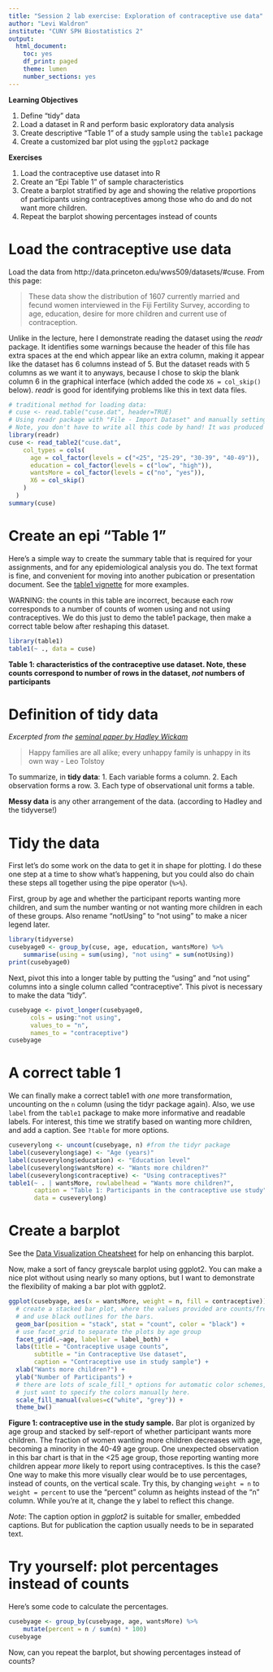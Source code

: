 ```yaml
---
title: "Session 2 lab exercise: Exploration of contraceptive use data"
author: "Levi Waldron"
institute: "CUNY SPH Biostatistics 2"
output:
  html_document:
    toc: yes
    df_print: paged
    theme: lumen
    number_sections: yes
---
```


**Learning Objectives**

1. Define "tidy" data
2. Load a dataset in R and perform basic exploratory data analysis
3. Create descriptive "Table 1" of a study sample using the `table1` package
4. Create a customized bar plot using the `ggplot2` package


**Exercises**

1. Load the contraceptive use dataset into R
2. Create an "Epi Table 1" of sample characteristics
3. Create a barplot stratified by age and showing the relative proportions of 
participants using contraceptives among those who do and do not want more children.
4. Repeat the barplot showing percentages instead of counts

# Load the contraceptive use data

Load the data from http://data.princeton.edu/wws509/datasets/#cuse. From this page:

> These data show the distribution of 1607 currently married and fecund women interviewed in the Fiji Fertility Survey, according to age, education, desire for more children and current use of contraception.

Unlike in the lecture, here I demonstrate reading the dataset using the *readr* package. It identifies some warnings because the header of this file has extra spaces at the end which appear like an extra column, making it appear like the dataset has 6 columns instead of 5. But the dataset reads with 5 columns as we want it to anyways, because I chose to skip the blank column 6 in the graphical interface (which added the code `X6 = col_skip()` below). *readr* is good for identifying problems like this in text data files.

```r
# traditional method for loading data:
# cuse <- read.table("cuse.dat", header=TRUE)
# Using readr package with "File - Import Dataset" and manually setting factor levels.
# Note, you don't have to write all this code by hand! It was produced by the File - Import Dataset helper.
library(readr)
cuse <- read_table2("cuse.dat",
    col_types = cols(
      age = col_factor(levels = c("<25", "25-29", "30-39", "40-49")),
      education = col_factor(levels = c("low", "high")),
      wantsMore = col_factor(levels = c("no", "yes")),
      X6 = col_skip()
    )
  )
summary(cuse)
```

# Create an epi "Table 1"

Here's a simple way to create the summary table that is required for your assignments,
and for any epidemiological analysis you do. The text format is fine, and convenient
for moving into another pubication or presentation document. See the [table1 vignette](https://cran.r-project.org/web/packages/table1/vignettes/table1-examples.html) 
for more examples. 

WARNING: the counts in this table are incorrect, because each row corresponds to 
a number of counts of women using and not using contraceptives. We do this just 
to demo the table1 package, then make a correct table below after reshaping
this dataset.

```r
library(table1)
table1(~ ., data = cuse)
```
**Table 1: characteristics of the contraceptive use dataset. Note, these counts
correspond to number of rows in the dataset, _not_ numbers of participants**

# Definition of tidy data

*Excerpted from the [seminal paper by Hadley Wickam](https://vita.had.co.nz/papers/tidy-data.pdf)*

> Happy families are all alike; every unhappy family is unhappy in its own way - Leo Tolstoy

To summarize, in **tidy data**:
1. Each variable forms a column.
2. Each observation forms a row.
3. Each type of observational unit forms a table.

**Messy data** is any other arrangement of the data. (according to Hadley and the tidyverse!)

# Tidy the data

First let's do some work on the data to get it in shape for plotting. I do these 
one step at a time to show what's happening, but you could also do chain these
steps all together using the pipe operator (`%>%`).

First, group by age and whether the participant reports wanting more children, and 
sum the number wanting or not wanting more children in each of these groups. Also
rename "notUsing" to "not using" to make a nicer legend later.
```r
library(tidyverse)
cusebyage0 <- group_by(cuse, age, education, wantsMore) %>%
    summarise(using = sum(using), "not using" = sum(notUsing))
print(cusebyage0)
```

Next, pivot this into a longer table by putting the "using" and "not using" columns
into a single column called "contraceptive". This pivot is necessary to make the data "tidy".


```r
cusebyage <- pivot_longer(cusebyage0,
      cols = using:"not using",
      values_to = "n",
      names_to = "contraceptive")
cusebyage
```
# A correct table 1

We can finally make a correct table1 with *one* more transformation, uncounting 
on the `n` column (using the tidyr package again). Also, we use `label` from
the `table1` package to make more informative and readable labels. For interest,
this time we stratify based on wanting more children, and add a caption. See
`?table` for more options.

```r
cuseverylong <- uncount(cusebyage, n) #from the tidyr package
label(cuseverylong$age) <- "Age (years)"
label(cuseverylong$education) <- "Education level"
label(cuseverylong$wantsMore) <- "Wants more children?"
label(cuseverylong$contraceptive) <- "Using contraceptives?"
table1(~ . | wantsMore, rowlabelhead = "Wants more children?", 
       caption = "Table 1: Participants in the contraceptive use study",
       data = cuseverylong)
```

# Create a barplot

See the [Data Visualization Cheatsheet](https://github.com/rstudio/cheatsheets/raw/master/data-visualization-2.1.pdf) for help on enhancing this barplot.

Now, make a sort of fancy greyscale barplot using ggplot2. You can make a nice
plot without using nearly so many options, but I want to demonstrate the flexibility
of making a bar plot with ggplot2. 
```r
ggplot(cusebyage, aes(x = wantsMore, weight = n, fill = contraceptive)) +
  # create a stacked bar plot, where the values provided are counts/frequencies,
  # and use black outlines for the bars.
  geom_bar(position = "stack", stat = "count", color = "black") + 
  # use facet_grid to separate the plots by age group
  facet_grid(.~age, labeller = label_both) +
  labs(title = "Contraceptive usage counts",
       subtitle = "in Contraceptive Use dataset",
       caption = "Contraceptive use in study sample") + 
  xlab("Wants more children?") + 
  ylab("Number of Participants") +
  # there are lots of scale_fill_* options for automatic color schemes, but I 
  # just want to specify the colors manually here.
  scale_fill_manual(values=c("white", "grey")) +
  theme_bw()
```

**Figure 1: contraceptive use in the study sample.** Bar plot is organized by age 
group and stacked by self-report of whether participant wants more children. The 
fraction of women wanting more children decreases with age, becoming a minority in 
the 40-49 age group. One unexpected observation in this bar chart is that in the
<25 age group, those reporting wanting more children appear *more* likely to 
report using contraceptives. Is this the case? One way to make this more visually
clear would be to use percentages, instead of counts, on the vertical scale. Try
this, by changing `weight = n` to `weight = percent` to use the "percent" column
as heights instead of the "n" column. While you're at it, change the y label to
reflect this change.

*Note*: The caption option in *ggplot2* is suitable for smaller, embedded captions. But
for publication the caption usually needs to be in separated text.

# Try yourself: plot percentages instead of counts

Here's some code to calculate the percentages.

```r
cusebyage <- group_by(cusebyage, age, wantsMore) %>% 
    mutate(percent = n / sum(n) * 100)
cusebyage
```

Now, can you repeat the barplot, but showing percentages instead of counts?
